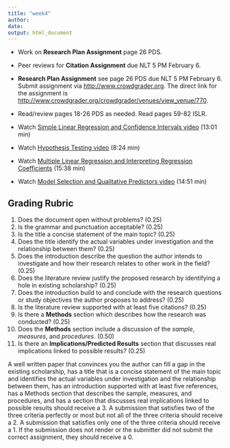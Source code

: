 ```yaml
---
title: "week4"
author: 
date: 
output: html_document
---
```



* Work on **Research Plan Assignment** page 26 PDS.

* Peer reviews for **Citation Assignment** due NLT 5 PM February 6.

* **Research Plan Assignment** see page 26 PDS due NLT 5 PM February 6.  Submit assignment via [http://www.crowdgrader.org](http://www.crowdgrader.org).  The direct link for the assignment is
[http://www.crowdgrader.org/crowdgrader/venues/view_venue/770](http://www.crowdgrader.org/crowdgrader/venues/view_venue/770).

* Read/review pages 18-26 PDS as needed. Read pages 59-82 ISLR.

* Watch [Simple Linear Regression and Confidence Intervals video](https://www.youtube.com/watch?v=PsE9UqoWtS4) (13:01 min)

* Watch [Hypothesis Testing video]( https://www.youtube.com/watch?v=J6AdoiNUyWI) (8:24 min)
 
* Watch [Multiple Linear Regression and Interpreting Regression Coefficients](https://www.youtube.com/watch?v=1hbCJyM9ccs) (15:38 min) 

* Watch [Model Selection and Qualitative Predictors video](https://www.youtube.com/watch?v=3T6RXmIHbJ4) (14:51 min)

## Grading Rubric

1.	Does the document open without problems?  (0.25)
2.	Is the grammar and punctuation acceptable?  (0.25)
3.	Is the title a concise statement of the main topic?  (0.25)
4.	Does the title identify the actual variables under investigation and the relationship between them? (0.25)
5.	 Does the introduction describe the question the author intends to investigate and how their research relates to other work in the field?  (0.25)
6.	Does the literature review justify the proposed research by identifying a hole in existing scholarship?  (0.25)
7.	Does the introduction build to and conclude with the research questions or study objectives the author proposes to address?  (0.25)
8.	Is the literature review supported with at least five citations? (0.25) 
9.	Is there a **Methods** section which describes how the research was conducted?  (0.25)
10.	Does the **Methods** section include a discussion of the _sample_, _measures_, and _procedures_. (0.50)
11.	Is there an **Implications/Predicted Results** section that discusses real implications linked to possible results? (0.25)

A well written paper that convinces you the author can fill a gap in the existing scholarship, has a title that is a concise statement of the main topic and identifies the actual variables under investigation and the relationship between them, has an introduction supported with at least five references, has a Methods section that describes the sample, measures, and procedures, and has a section that discusses real implications linked to possible results should receive a 3.  A submission that satisfies two of the three criteria perfectly or most but not all of the three criteria should receive a 2.  A submission that satisfies only one of the three criteria should receive a 1.  If the submission does not render or the submitter did not submit the correct assignment, they should receive a 0.
